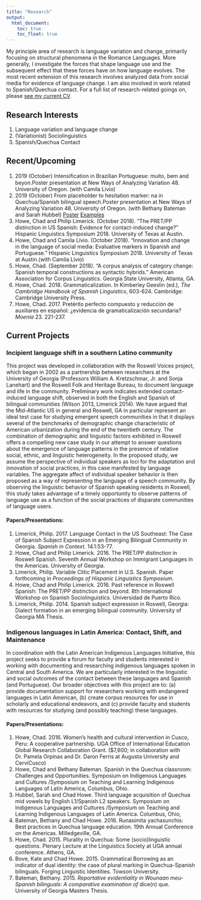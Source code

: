 ```yaml
---
title: "Research"
output: 
  html_document:
    toc: true
    toc_float: true
---
```


My principle area of research is language variation and change, primarily focusing on structural phenomena in the Romance Languages. More generally, I investigate the forces that shape language use and the subsequent effect that these forces have on how language evolves. The most recent extension of this research involves analyzed data from social media for evidence of language change. I am also involved in work related to Spanish/Quechua contact. For a full list of research-related goings on, please [see my current CV](https://drive.google.com/open?id=12AJlAyBTaXN46iEJOa2ko8zDzXhHKNwI).

## Research Interests
1.  Language variation and language change
2.  (Variationist) Sociolinguistics
3.  Spanish/Quechua Contact

## Recent/Upcoming
1.  2019 (October) Intensiﬁcation in Brazilian Portuguese: muito, bem and beyon.Poster presentation at New Ways of Analyzing Variation 48. University of Oregon. (with Camila Lívio)
2.  2019 (October) From placeholder to hesitation marker: na in Quechua/Spanish bilingual speech.Poster presentation at New Ways of Analyzing Variation 48. University of Oregon. (with Bethany Bateman and Sarah Hubbel) [Poster](https://drive.google.com/open?id=1dhE9oBcFdeLwC_QZfTeoKwfAy1I0g7GN) [Examples](https://drive.google.com/open?id=1kgGVrpn-CRjObB5n_UxhMMwimIkIDYu8)
3.  Howe, Chad and Philip Limerick. (October 2018). "The PRET/PP distinction in US Spanish: Evidence for contact-induced change?" Hispanic Linguistics Symposium 2018. University of Texas at Austin.
4.  Howe, Chad and Camila Lívio. (October 2018). "Innovation and change in the language of social media: Evaluative markers in Spanish and Portuguese." Hispanic Linguistics Symposium 2018. University of Texas at Austin.(with Camila Lívio)
5.  Howe, Chad. (September 2018). "A corpus analysis of category change: Spanish temporal constructions as syntactic hybrids." American Association for Corpus Linguistics. Georgia State University, Atlanta, GA.
6.  Howe, Chad. 2018. Grammaticalization. In Kimberley Geeslin (ed.), *The Cambridge Handbook of Spanish Linguistics*, 603-624. Cambridge: Cambridge University Press.
7.  Howe, Chad. 2017. Pretérito perfecto compuesto y reducción de auxiliares en español: ¿evidencia de gramaticalización secundaria? *Moenia* 23. 221-237.

## Current Projects

### Incipient language shift in a southern Latino community
This project was developed in collaboration with the Roswell Voices project, which began in 2002 as a partnership between researchers at the University of Georgia (Professors William A. Kretzschmar, Jr. and Sonja Lanehart) and the Roswell Folk and Heritage Bureau, to document language and life in the community. Preliminary work indicates extended contact-induced language shift, observed in both the English and Spanish of bilingual communities (Wilson 2013, Limerick 2014). We have argued that the Mid-Atlantic US in general and Roswell, GA in particular represent an ideal test case for studying emergent speech communities in that it displays several of the benchmarks of demographic change characteristic of American urbanization during the end of the twentieth century. The combination of demographic and linguistic factors exhibited in Roswell offers a compelling new case study in our attempt to answer questions about the emergence of language patterns in the presence of relative social, ethnic, and linguistic heterogeneity. In the proposed study, we assume the perspective of individual speakers as loci for the adaptation and innovation of social practices, in this case manifested by language variables. The aggregate affect of individual speaker behavior is then proposed as a way of representing the language of a speech community. By observing the linguistic behavior of Spanish speaking residents in Roswell, this study takes advantage of a timely opportunity to observe patterns of language use as a function of the social practices of disparate communities of language users.

#### Papers/Presentations:

1.  Limerick, Philip. 2017. Language Contact in the US Southeast: The Case of Spanish Subject Expression in an Emerging Bilingual Community in Georgia. *Spanish in Context*. 14.1:53-77.
2.  Howe, Chad and Philip Limerick. 2016. The PRET/PP distinction in Roswell Spanish. Seventh Annual Workshop on Immigrant Languages in the Americas. University of Georgia.
3.  Limerick, Philip. Variable Clitic Placement in U.S. Spanish. Paper forthcoming in *Proceedings of Hispanic Linguistics Symposium*.
4.  Howe, Chad and Philip Limerick. 2016. Past reference in Roswell Spanish: The PRET/PP distinction and beyond. 8th International Workshop on Spanish Sociolinguistics. Universidad de Puerto Rico.
5.  Limerick, Philip. 2014. Spanish subject expression in Roswell, Georgia: Dialect formation in an emerging bilingual community. University of Georgia MA Thesis.


### Indigenous languages in Latin America: Contact, Shift, and Maintenance
In coordination with the Latin American Indigenous Languages Initiative, this project seeks to provide a forum for faculty and students interested in working with documenting and researching indigenous languages spoken in Central and South America. We are particularly interested in the linguistic and social outcomes of the contact between these languages and Spanish (and Portuguese). Our broader objectives with this project are to: (a) provide documentation support for researchers working with endangered languages in Latin American, (b) create corpus resources for use in scholarly and educational endeavors, and (c) provide faculty and students with resources for studying (and possibly teaching) these languages.

#### Papers/Presentations:

1.  Howe, Chad. 2016. Women's health and cultural intervention in Cusco, Peru: A cooperative partnership. UGA Office of International Education Global Research Collaboration Grant. ($7,600; in collaboration with Dr. Pamela Orpinas and Dr. Daron Ferris at Augusta University and CerviCusco)
2.  Howe, Chad and Bethany Bateman. Spanish in the Quechua classroom: Challenges and Opportunities. Symposium on Indigenous Languages and Cultures /Symposium on Teaching and Learning Indigenous Languages of Latin America, Columbus, Ohio.
3.  Hubbel, Sarah and Chad Howe. Third language acquisition of Quechua mid vowels by English L1/Spanish L2 speakers. Symposium on Indigenous Languages and Cultures /Symposium on Teaching and Learning Indigenous Languages of Latin America. Columbus, Ohio,
4.  Bateman, Bethany and Chad Howe. 2016. Runasimita yachasunchis: Best practices in Quechua language education. 19th Annual Conference on the Americas. Milledgeville, GA.
5.  Howe, Chad. 2015. Plurality in Quechua: Some (socio)linguistic questions. Plenary Lecture at the Linguistics Society at UGA annual conference. Athens, GA.
6.  Bove, Kate and Chad Howe. 2015. Grammatical Borrowing as an indicator of dual identity: the case of plural marking in Quechua-Spanish bilinguals. Forging Linguistic Identities. Towson University.
7.  Bateman, Bethany. 2015. *Reportative evidentiality in Wounaan meu-Spanish bilinguals: A comparative examination of* dice(n) que. University of Georgia Masters Thesis.




